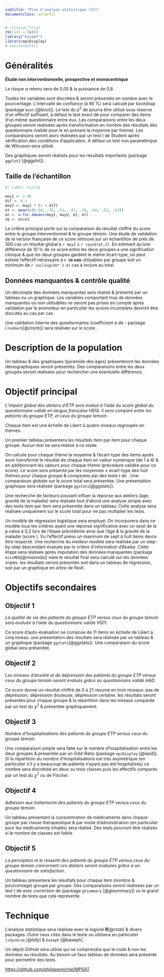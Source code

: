 ```yaml
---
subtitle: "Plan d'analyse statistique (V2)"
documentclass: scrartcl
---
```


```r
# clinical trial
rm(list = ls())
library("baseph")
library(epiDisplay)
# sessionInfo()
```

\newpage

# Généralités

**Étude non interventionnelle, prospective et monocentrique**

Le risque $\alpha$ retenu sera de 0,05 & la puissance de 0,8.

Toutes les variables sont discrètes & seront présentés en nombre avec le pourcentage. L'intervalle de confiance (à 95 %) sera calculé par bootstrap (package `boot` [@boot]). Le test du $\chi^2$ de \textsc{Spearman} pourra être utilisé sous réserve d'un effectif suffisant, à défaut le test exact de \textsc{Fischer} pour comparer des items d'un même questionnaire entre eux. Les comparaisons entre les deux groupes seront réalisées après transformation en nombre des résultats des questionnaire (validé pour le \textsc{heiq} en prenant la moyenne par thème). Les comparaisons seront alors réalisées par un test t de Student après vérification des conditions d'application. À défaut un test non paramétrique de Wilcoxon sera utilisé.

Des graphiques seront réalisés pour les résultats importants (package `ggplot2` [@ggplot]).

## Taille de l'échantillon

```r
#| label: taille

moy1 <- 2.96
dif <- 0.1
moy2 <- moy1 * (1 + dif)
et <- mean(c(0.54, .76, .51, .47, .39, .42, .53, .63))
nn <- n.for.2means(moy1, moy2, et, et)
nb <- nn$n1
```

Le critère principal porte sur la comparaison du résultat chiffré du score \textsc{heiq} entre le groupe interventionnel & le groupe témoin. Une étude de validation de la version française de ce score \marginnote{Validation française du health education impact questionnaire (\textsc{heiq}) auprès d’une clientèle avec maladies chroniques en soins de première ligne -- Anne BÉLANGER (Université du Québec à Chicoutimi 2015)} retrouve sur un échantillon de près de 300 cas un résultat global à `r moy1` ± `r round(et,2)`. En estimant qu'une différence de 10 % de ce score entre les deux groupes a une signification clinique & que les deux groupes gardent le même écart-type, on peut estimé l'effectif nécessaire à **`r nb` cas** utilisables par groupe soit un minimum de `r ceiling(nb* 2.4)` cas à inclure au total.

## Données manquantes & contrôle qualité

Un décompte des données manquantes sera réalisé & présenté par un tableau ou un graphique. Les variables comportant trop de données manquantes ou non utilisables ne seront pas prises en compte après validation par le promoteur en particulier les scores \textsc{heiq} incomplets devront être discutés au cas par cas.

Une validation interne des questionnaires (coefficient $\alpha$ de \textsc{Cronbach} - package `Cronbach`[@cronb]) sera réalisée sur le score \textsc{heiq}.

# Description de la population

Un tableau & des graphiques (pyramide des âges\dots) présenteront les données démographiques seront présentés. Des comparaisons entre les deux groupes seront réalisées pour rechercher une éventuelle différence.

# Objectif principal

*L'impact global des ateliers d'ETP sera évalué à l'aide du score global du questionnaire validé en langue française HEIQ. Il sera comparé entre les patients du groupe ETP, et ceux du groupe témoin.*

Chaque item est une échelle de Likert à quatre niveaux regroupés en thèmes. 

Un premier tableau présentera les résultats item par item pour chaque groupe. Aucun test ne sera réalisé à ce stade.

On calcule pour chaque thème la moyenne & l'écart-type des items après avoir transformé le résultat de chaque item en valeur numérique (de 1 à 4) & en additionnant les valeurs pour chaque thème (précédure validée pour ce score). Le score sera présenté par les moyennes ± écart-type des huit thèmes pour chaque groupe & comparées par des tests t de \textsc{Student}. Une comparaison globale sur le score total sera présentée. Une présentation graphique sera réalisée (package `ggstats`[@ggstats]).

Une recherche de facteurs pouvant influer la réponse aux ateliers (âge, gravité de la maladie\dots) sera réalisée tout d'abord une analyse simple avec des tests item par item sera présentée dans un tableau. Cette analyse sera réalisée uniquement sur le score total pour ne pas multiplier les tests.

Un modèle de régression logistique sera employé. On incorporera dans ce modèle tous les critères ayant une réponse significative avec un seuil de la p.value à 0,2 lors  de l'étape précédente ainsi que l'âge & la gravité de la maladie (score  \textsc{Gold}). Vu l'effectif prévu un maximum de sept à huit items devra être respecté. Une recherche du meilleur modèle sera réalisée par un step-by-step descendant évaluée par le critère d’information d’Akaike. Cette étape sera réalisée après imputation des données manquantes (package `missMDA`[@missmda]) mais le résultat final sera calculé sur les données vraies. les résultats seront présentés soit dans un tableau de régression, soit par un graphique en *arbre de Noël*.

# Objectifs secondaires

## Objectif 1

*La qualité de vie des patients du groupe ETP versus ceux du groupe témoin sera évaluée à l'aide du questionnaire validé VQ11.*

Ce score d'auto-évaluation se compose de 11 items en échelle de Likert à cinq niveau. une présentation des résultats sera réalisée par un tableau & un graphique (package `ggstats`[@ggstats]). Une comparaison du score global sera présentée.

## Objectif 2

*Les niveaux d'anxiété et de dépression des patients du groupe ETP versus ceux du groupe témoin seront évalués grâce au questionnaire validé HAD.*

Ce score donne un résultat chiffré de 0 à 21 résumé en trois niveaux: pas de dépression, dépression douteuse, dépression certaine. les résultats seront présentés pour chaque groupe & la répartition dans les niveaux comparée par un test du $\chi^2$ & présentée graphiquement.

## Objectif 3

*Nombre d'hospitalisations des patients du groupe ETP versus ceux du groupe témoin.*

Une comparaison simple sera faite sur le nombre d'hospitalisation entre les deux groupes & présentée par un Odd-Ratio (package `epiDisplay` [@epid]). Si la répartition du nombre d'hospitalisations est très asymétrique (en particulier s'il y a beaucoup de patients n'ayant pas été hospitalisés) ce nombre sera discrétisé en deux ou trois classes puis les effectifs comparés par un test du $\chi^2$ ou de Fischer. \footnote{Par exemple : \begin{itemize}\item aucune hospitalisation, \item 1 à 2 hospitalisations, \item plus de deux hospitalisations.\end{itemize}}

## Objectif 4                           

*Adhésion aux traitements des patients du groupe ETP versus ceux du groupe témoin.*

Un tableau présentant la consommation de médicaments dans chaque groupe par classe thérapeutique & par mode d'administration (en particulier pour les médicaments inhalés) sera réalisé. Des tests pourront être réalisés si le nombre de classes est faible.


## Objectif 5

*La perception et le ressenti des patients du groupe ETP versus ceux du groupe témoin concernant ces ateliers seront évaluées grâce à un questionnaire de satisfaction.*

Un tableau présentera les résultats pour chaque item (nombre & pourcentage) groupe par groupe. Des comparaisons seront réalisées par un test t de \textsc{Student} avec correction de \textsc{Holm-Bonferroni} (package `gtsummary` [@gtsummary]) vu le grand nombre de tests que cela représente.

# Technique {.appendix}

L'analyse statistique sera réalisée avec le logiciel **R**[@rstat] & divers packages. Outre ceux cités dans le texte ou utilisera en particulier `tidyverse` [@tidy] & `baseph` [@baseph].

Un dépôt GitHub sera utilisé qui ne comprendra que le code & non les données ou résultats. Au besoin un faux tableau de données sera présenté pour permettre des tests.

<https://github.com/philippemichel/MPSAT>



